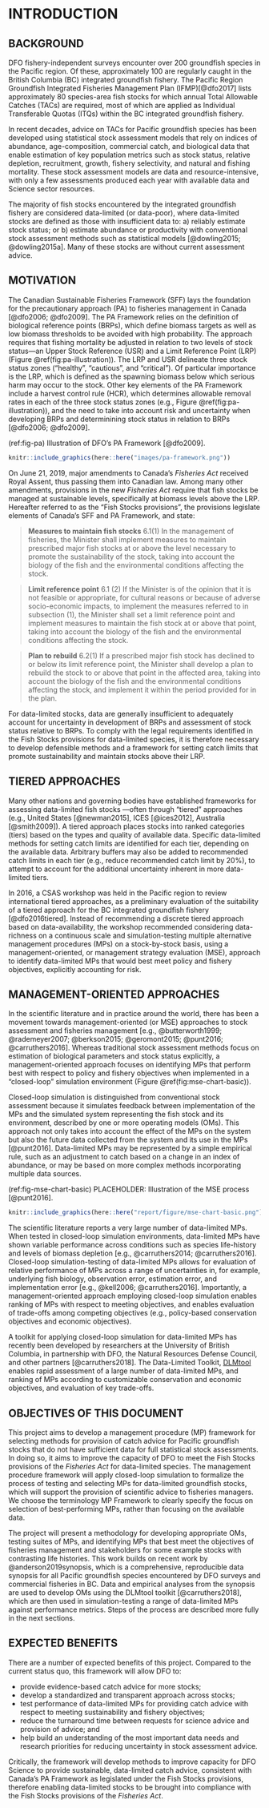# INTRODUCTION

## BACKGROUND

DFO fishery-independent surveys encounter over 200 groundfish species in the Pacific region. Of these, approximately 100 are regularly caught in the British Columbia (BC) integrated groundfish fishery. The Pacific Region Groundfish Integrated Fisheries Management Plan (IFMP)[@dfo2017] lists approximately 80 species-area fish stocks for which annual Total Allowable Catches (TACs) are required, most of which are applied as Individual Transferable Quotas (ITQs) within the BC integrated groundfish fishery. 

In recent decades, advice on TACs for Pacific groundfish species has been developed using statistical stock assessment models that rely on indices of abundance, age-composition, commercial catch, and biological data that enable estimation of key population metrics such as stock status, relative depletion, recruitment, growth, fishery selectivity, and natural and fishing mortality. These stock assessment models are data and resource-intensive, with only a few assessments produced each year with available data and Science sector resources. 

The majority of fish stocks encountered by the integrated groundfish fishery are considered data-limited (or data-poor), where data-limited stocks are defined as those with insufficient data to: a) reliably estimate stock status; or b) estimate abundance or productivity with conventional stock assessment methods such as statistical models [@dowling2015; @dowling2015a]. Many of these stocks are without current assessment advice.


## MOTIVATION

The Canadian Sustainable Fisheries Framework (SFF) lays the foundation for the precautionary approach (PA) to fisheries management in Canada [@dfo2006; @dfo2009]. The PA Framework relies on the definition of biological reference points (BRPs), which define biomass targets as well as low biomass thresholds to be avoided with high probability. The approach requires that fishing mortality be adjusted in relation to two levels of stock status---an Upper Stock Reference (USR) and a Limit Reference Point (LRP) (Figure \@ref(fig:pa-illustration)). The LRP and USR delineate three stock status zones ("healthy", "cautious", and "critical"). Of particular importance is the LRP, which is defined as the spawning biomass below which serious harm may occur to the stock. Other key elements of the PA Framework include a harvest control rule (HCR), which determines allowable removal rates in each of the three stock status zones (e.g., Figure \@ref(fig:pa-illustration)), and the need to take into account risk and uncertainty when developing BRPs and determinining stock status in relation to BRPs [@dfo2006; @dfo2009].

(ref:fig-pa) Illustration of DFO's PA Framework [@dfo2009].

```r
knitr::include_graphics(here::here("images/pa-framework.png"))
```

On June 21, 2019, major amendments to Canada's *Fisheries Act* received Royal Assent, thus passing them into Canadian law. Among many other amendments, provisions in the new *Fisheries Act* require that fish stocks be managed at sustainable levels, specifically at biomass levels above the LRP. Hereafter referred to as the "Fish Stocks provisions", the provisions legislate elements of Canada's SFF and PA Framework, and state:

> **Measures to maintain fish stocks**
> 6.1(1) In the management of fisheries, the Minister shall implement measures to maintain prescribed major fish stocks at or above the level necessary to promote the sustainability of the stock, taking into account the biology of the fish and the environmental conditions affecting the stock.

> **Limit reference point**
> 6.1 (2) If the Minister is of the opinion that it is not feasible or appropriate, for cultural reasons or because of adverse socio-economic impacts, to implement the measures referred to in subsection (1), the Minister shall set a limit reference point and implement measures to maintain the fish stock at or above that point, taking into account the biology of the fish and the environmental conditions affecting the stock.

> **Plan to rebuild**
> 6.2(1) If a prescribed major fish stock has declined to or below its limit reference point, the Minister shall develop a plan to rebuild the stock to or above that point in the affected area, taking into account the biology of the fish and the environmental conditions affecting the stock, and implement it within the period provided for in the plan.

For data-limited stocks, data are generally insufficient to adequately account for uncertainty in development of BRPs and assessment of stock status relative to BRPs. To comply with the legal requirements identified in the Fish Stocks provisions for data-limited species, it is therefore necessary to develop defensible methods and a framework for setting catch limits that promote sustainability and maintain stocks above their LRP.

## TIERED APPROACHES

Many other nations and governing bodies have established frameworks for assessing data-limited fish stocks ---often through "tiered" approaches (e.g., United States [@newman2015], ICES [@ices2012], Australia [@smith2009]). A tiered approach places stocks into ranked categories (tiers) based on the
types and quality of available data. Specific data-limited methods for setting catch limits are identified for each tier, depending on the available data. Arbitrary buffers may also be added to recommended catch limits in each tier (e.g., reduce recommended catch limit by 20%), to attempt to account for the additional uncertainty inherent in more data-limited tiers. 

In 2016, a CSAS workshop was held in the Pacific region to review international tiered approaches, as a preliminary evaluation of the suitability of a tiered approach for the BC integrated groundfish fishery [@dfo2016tiered]. Instead of recommending a discrete tiered approach based on data-availability, the workshop recommended considering data-richness on a continuous scale and simulation-testing multiple alternative management procedures (MPs) on a stock-by-stock basis, using a management-oriented, or management strategy evaluation (MSE), approach to identify data-limited MPs that would best meet policy and fishery objectives, explicitly accounting for risk.

## MANAGEMENT-ORIENTED APPROACHES

In the scientific literature and in practice around the world, there has been a movement towards management-oriented (or MSE) approaches to stock assessment and fisheries management [e.g., @butterworth1999; @rademeyer2007; @berkson2015; @geromont2015; @punt2016; @carruthers2016]. Whereas traditional stock assessment methods focus on estimation of biological parameters and stock status explicitly, a management-oriented approach focuses on identifying MPs that perform best with respect to policy and fishery objectives when implemented in a "closed-loop" simulation environment (Figure \@ref(fig:mse-chart-basic)).

Closed-loop simulation is distinguished from conventional stock assessment because it simulates feedback between implementation of the MPs and the simulated system representing the fish stock and its environment, described by one or more operating models (OMs). This approach not only takes into account the effect of the MPs on the system but also the future data collected from the system and its use in the MPs [@punt2016]. Data-limited MPs may be represented by a simple empirical rule, such as an adjustment to catch based on a change in an index of abundance, or may be based on more complex methods incorporating multiple data sources. 

(ref:fig-mse-chart-basic) PLACEHOLDER: Illustration of the MSE process [@punt2016].

```r
knitr::include_graphics(here::here("report/figure/mse-chart-basic.png"))
```

The scientific literature reports a very large number of data-limited MPs. When tested in closed-loop simulation environments, data-limited MPs have shown variable performance across conditions such as species life-history and levels of biomass depletion [e.g., @carruthers2014; @carruthers2016]. Closed-loop simulation-testing of data-limited MPs allows for evaluation of relative performance of MPs across a range of uncertainties in, for example, underlying fish biology, observation error, estimation error, and implementation error [e.g., @kell2006; @carruthers2016]. Importantly, a management-oriented approach employing closed-loop simulation enables ranking of MPs with respect to meeting objectives, and enables evaluation of trade-offs among competing objectives (e.g., policy-based conservation objectives and economic objectives).

A toolkit for applying closed-loop simulation for data-limited MPs has recently been developed by researchers at the University of British Columbia, in partnership with DFO, the Natural Resources Defense Council, and other partners [@carruthers2018]. The Data-Limited Toolkit, [DLMtool](https://www.datalimitedtoolkit.org/) enables rapid assessment of a large number of data-limited MPs, and ranking of MPs according to customizable conservation and economic objectives, and evaluation of key trade-offs.

## OBJECTIVES OF THIS DOCUMENT

This project aims to develop a management procedure (MP) framework for selecting methods for provision of catch advice for Pacific groundfish stocks that do not have sufficient data for full statistical stock assessments. In doing so, it aims to improve the capacity of DFO to meet the Fish Stocks provisions of the *Fisheries Act* for data-limited species. The management procedure framework will apply closed-loop simulation to formalize the process of testing and selecting MPs for data-limited groundfish stocks, which will support the provision of scientific advice to fisheries managers. We choose the terminology MP Framework to clearly specify the focus on selection of best-performing MPs, rather than focusing on the available data.

The project will present a methodology for developing appropriate OMs, testing suites of MPs, and identifying MPs that best meet the objectives of fisheries management and stakeholders for some example stocks with contrasting life histories. This work builds on recent work by @anderson2019synopsis, which is a comprehensive, reproducible data synopsis for all Pacific groundfish species encountered by DFO surveys and commercial fisheries in BC. Data and empirical analyses from the synopsis are used to develop OMs using the DLMtool toolkit [@carruthers2018], which are then used in simulation-testing a range of data-limited MPs against performance metrics. Steps of the process are described more fully in the next sections. 

## EXPECTED BENEFITS

There are a number of expected benefits of this project. Compared to the current status quo, this framework will allow DFO to:

* provide evidence-based catch advice for more stocks;
* develop a standardized and transparent approach across stocks; 
* test performance of data-limited MPs for providing catch advice with respect to meeting sustainability and fishery objectives;
* reduce the turnaround time between requests for science advice and provision of advice; and 
* help build an understanding of the most important data needs and research priorities for reducing uncertainty in stock assessment advice. 

Critically, the framework will develop methods to improve capacity for DFO Science to provide sustainable, data-limited catch advice, consistent with Canada's PA Framework as legislated under the Fish Stocks provisions, therefore enabling data-limited stocks to be brought into compliance with the Fish Stocks provisions of the *Fisheries Act*.

<!-- TODO: cite [@cox2013] -->
